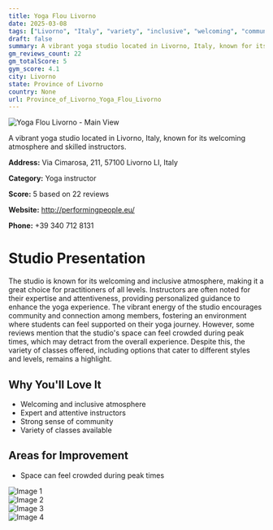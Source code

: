 ```yaml
---
title: Yoga Flou Livorno
date: 2025-03-08
tags: ["Livorno", "Italy", "variety", "inclusive", "welcoming", "community", "Livorno"]  
draft: false
summary: A vibrant yoga studio located in Livorno, Italy, known for its welcoming atmosphere and skilled instructors.
gm_reviews_count: 22
gm_totalScore: 5
gym_score: 4.1
city: Livorno
state: Province of Livorno
country: None
url: Province_of_Livorno_Yoga_Flou_Livorno
---
```


<div className="aspect-[16/9] relative my-8">
  <img 
    src="https://lh5.googleusercontent.com/p/AF1QipNexpREke3cBncxBOztVS9rNOA2UtlHgriXMk6q=w1920-h1080-k-no"
    alt="Yoga Flou Livorno - Main View"
    className="object-cover absolute inset-0 w-full h-full rounded-lg"
  />
</div>

A vibrant yoga studio located in Livorno, Italy, known for its welcoming atmosphere and skilled instructors.

**Address:** Via Cimarosa, 211, 57100 Livorno LI, Italy

**Category:** Yoga instructor

**Score:** 5 based on 22 reviews

**Website:** http://performingpeople.eu/

**Phone:** +39 340 712 8131

# Studio Presentation

The studio is known for its welcoming and inclusive atmosphere, making it a great choice for practitioners of all levels. Instructors are often noted for their expertise and attentiveness, providing personalized guidance to enhance the yoga experience. The vibrant energy of the studio encourages community and connection among members, fostering an environment where students can feel supported on their yoga journey.
However, some reviews mention that the studio's space can feel crowded during peak times, which may detract from the overall experience. Despite this, the variety of classes offered, including options that cater to different styles and levels, remains a highlight.

## Why You'll Love It

- Welcoming and inclusive atmosphere
- Expert and attentive instructors
- Strong sense of community
- Variety of classes available

## Areas for Improvement

- Space can feel crowded during peak times

<div className="grid grid-cols-1 xl:grid-cols-2 gap-4 my-8">
<div className="aspect-[4/3] relative"><img src="https://lh5.googleusercontent.com/p/AF1QipNdEWQsBULe0rPmjNlkaTV5tMinOgWieiQTR1To=w1920-h1080-k-no" alt="Image 1" className="object-cover absolute inset-0 w-full h-full rounded-lg" /></div>
<div className="aspect-[4/3] relative"><img src="https://lh5.googleusercontent.com/p/AF1QipOF5cWRQxBYBmf5yHhGhJj5Tw6J_1W1vwuqfj1G=w1920-h1080-k-no" alt="Image 2" className="object-cover absolute inset-0 w-full h-full rounded-lg" /></div>
<div className="aspect-[4/3] relative"><img src="https://lh5.googleusercontent.com/p/AF1QipP6EYX_K8L0h-vhneN8qq70-k2ejzVtqYbNcsgh=w1920-h1080-k-no" alt="Image 3" className="object-cover absolute inset-0 w-full h-full rounded-lg" /></div>
<div className="aspect-[4/3] relative"><img src="https://lh5.googleusercontent.com/p/AF1QipMXXNHw1Cy4hi4h0gwgvfKUHR-yBa0QuqPOqoAM=w1920-h1080-k-no" alt="Image 4" className="object-cover absolute inset-0 w-full h-full rounded-lg" /></div>
</div>